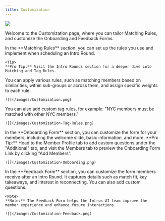 ```yaml
---
title: Customization
---
```


![](/images/Customization.png)

Welcome to the Customization page, where you can tailor Matching Rules, and customize the Onboarding and Feedback Forms.

<Tabs>
  <Tab title="Matching Rules">
  In the **Matching Rules** section, you can set up the rules you use and implement when scheduling an Intro Round.

    <Tip>
    **Pro Tip:** Visit the Intro Rounds section for a deeper dive into Matching and Tag Rules.
</Tip>
  
  You can apply various rules, such as matching members based on similarities, within sub-groups or across them, and assign specific weights to each rule.

    ![](/images/Customization.png)

 You can also add custom tag rules, for example: "NYC members must be matched with other NYC members."

    ![](/images/Customization-Tag-Rules.png)
   
  </Tab>
  <Tab title="Onboarding Form">
  In the **Onboarding Form** section, you can customize the form for your members, including the welcome slide, basic information, and more.

   <Tip>
 **Pro Tip:** Head to the Member Profile tab to add custom questions under the "Additional" tab, and visit the Members tab to preview the Onboarding Form Link by clicking "Add Members". 
</Tip>
  

    ![](/images/Customization-Onboarding.png)
  </Tab>
  <Tab title="Feedback Form">
    In the **Feedback Form** section, you can customize the form members receive after an Intro Round. It captures details such as match fit, key takeaways, and interest in reconnecting. You can also add custom questions.

    <Note>
    **Note:** The Feedback Form helps the Intros AI team improve the member experience and enhance future interactions.
  </Note>

    ![](/images/Customization-Feedback.png)

    
  </Tab>
</Tabs>
